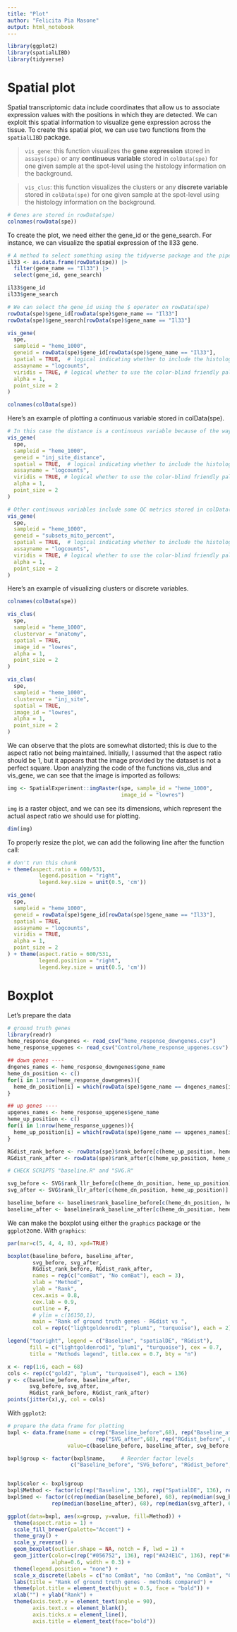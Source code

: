 ---
title: "Plot"
author: "Felicita Pia Masone"
output: html_notebook
---

```{r warning=FALSE, include=FALSE}
library(ggplot2)
library(spatialLIBD)
library(tidyverse)
```

# Spatial plot

Spatial transcriptomic data include coordinates that allow us to associate expression values with the positions in which they are detected. We can exploit this spatial information to visualize gene expression across the tissue. To create this spatial plot, we can use two functions from the `spatialLIBD` package.

> `vis_gene`: this function visualizes the **gene expression** stored in `assays(spe)` or any **continuous variable** stored in `colData(spe)` for one given sample at the spot-level using the histology information on the background.

> `vis_clus`: this function visualizes the clusters or any **discrete variable** stored in `colData(spe)` for one given sample at the spot-level using the histology information on the background.

```{r}
# Genes are stored in rowData(spe)
colnames(rowData(spe))
```


To create the plot, we need either the gene_id or the gene_search. For instance, we can visualize the spatial expression of the Il33 gene.

```{r}
# A method to select something using the tidyverse package and the pipe operator (|>)
il33 <- as.data.frame(rowData(spe)) |> 
  filter(gene_name == "Il33") |>
  select(gene_id, gene_search)

il33$gene_id
il33$gene_search

```

```{r}
# We can select the gene_id using the $ operator on rowData(spe)
rowData(spe)$gene_id[rowData(spe)$gene_name == "Il33"]
rowData(spe)$gene_search[rowData(spe)$gene_name == "Il33"]
```

```{r}
vis_gene(
  spe,
  sampleid = "heme_1000",
  geneid = rowData(spe)$gene_id[rowData(spe)$gene_name == "Il33"],
  spatial = TRUE,  # logical indicating whether to include the histology layer
  assayname = "logcounts",
  viridis = TRUE, # logical whether to use the color-blind friendly palette
  alpha = 1,
  point_size = 2
)
```

```{r}
colnames(colData(spe))
```

Here's an example of plotting a continuous variable stored in colData(spe).
```{r}
# In this case the distance is a continuous variable because of the way we computed it.
vis_gene(
  spe,
  sampleid = "heme_1000",
  geneid = "inj_site_distance",
  spatial = TRUE,  # logical indicating whether to include the histology layer
  assayname = "logcounts",
  viridis = TRUE, # logical whether to use the color-blind friendly palette
  alpha = 1,
  point_size = 2
)

# Other continuous variables include some QC metrics stored in colData(spe) after quality control, such as the proportions of mitochondrial reads per spot.
vis_gene(
  spe,
  sampleid = "heme_1000",
  geneid = "subsets_mito_percent",
  spatial = TRUE,  # logical indicating whether to include the histology layer
  assayname = "logcounts",
  viridis = TRUE, # logical whether to use the color-blind friendly palette
  alpha = 1,
  point_size = 2
)
```

Here's an example of visualizing clusters or discrete variables.

```{r}
colnames(colData(spe))
```

```{r}
vis_clus(
  spe,
  sampleid = "heme_1000",
  clustervar = "anatomy",
  spatial = TRUE,
  image_id = "lowres",
  alpha = 1,
  point_size = 2
) 

vis_clus(
  spe,
  sampleid = "heme_1000",
  clustervar = "inj_site",
  spatial = TRUE,
  image_id = "lowres",
  alpha = 1,
  point_size = 2
) 

```

We can observe that the plots are somewhat distorted; this is due to the aspect ratio not being maintained. Initially, I assumed that the aspect ratio should be 1, but it appears that the image provided by the dataset is not a perfect square. Upon analyzing the code of the functions vis_clus and vis_gene, we can see that the image is imported as follows: 
```{r}
img <- SpatialExperiment::imgRaster(spe, sample_id = "heme_1000", 
                                    image_id = "lowres")
```

`img` is a raster object, and we can see its dimensions, which represent the actual aspect ratio we should use for plotting.
```{r}
dim(img)
```

To properly resize the plot, we can add the following line after the function call:
```{r}
# don't run this chunk
+ theme(aspect.ratio = 600/531,
          legend.position = "right",
          legend.key.size = unit(0.5, 'cm'))
```

```{r}
vis_gene(
  spe,
  sampleid = "heme_1000",
  geneid = rowData(spe)$gene_id[rowData(spe)$gene_name == "Il33"],
  spatial = TRUE,  
  assayname = "logcounts",
  viridis = TRUE, 
  alpha = 1,
  point_size = 2
) + theme(aspect.ratio = 600/531,
          legend.position = "right",
          legend.key.size = unit(0.5, 'cm'))


```

# Boxplot

Let's prepare the data

```{r, warning=FALSE, include=FALSE}
# ground truth genes
library(readr)
heme_response_downgenes <- read_csv("heme_response_downgenes.csv")
heme_response_upgenes <- read_csv("Control/heme_response_upgenes.csv")

## down genes ----
dngenes_names <- heme_response_downgenes$gene_name
heme_dn_position <- c()
for(i in 1:nrow(heme_response_downgenes)){
  heme_dn_position[i] = which(rowData(spe)$gene_name == dngenes_names[i])
}

## up genes ----
upgenes_names <- heme_response_upgenes$gene_name
heme_up_position <- c()
for(i in 1:nrow(heme_response_upgenes)){
  heme_up_position[i] = which(rowData(spe)$gene_name == upgenes_names[i])
}

RGdist_rank_before <- rowData(spe)$rank_before[c(heme_up_position, heme_dn_position)]
RGdist_rank_after <- rowData(spe)$rank_after[c(heme_up_position, heme_dn_position)]

# CHECK SCRIPTS "baseline.R" and "SVG.R"

svg_before <- SVG$rank_llr_before[c(heme_dn_position, heme_up_position)]
svg_after <- SVG$rank_llr_after[c(heme_dn_position, heme_up_position)]

baseline_before <- baseline$rank_baseline_before[c(heme_dn_position, heme_up_position)]
baseline_after <- baseline$rank_baseline_after[c(heme_dn_position, heme_up_position)]
```


We can make the boxplot using either the `graphics` package or the `ggplot2`one. With `graphics`:
```{r}
par(mar=c(5, 4, 4, 8), xpd=TRUE)

boxplot(baseline_before, baseline_after,
        svg_before, svg_after,
        RGdist_rank_before, RGdist_rank_after,
        names = rep(c("comBat", "No comBat"), each = 3),
        xlab = "Method",
        ylab = "Rank",
        cex.axis = 0.8,
        cex.lab = 0.9,
        outline = F,
        # ylim = c(16150,1),
        main = "Rank of ground truth genes - RGdist vs ",
        col = rep(c("lightgoldenrod1", "plum1", "turquoise"), each = 2))

legend("topright", legend = c("Baseline", "spatialDE", "RGdist"),
       fill = c("lightgoldenrod1", "plum1", "turquoise"), cex = 0.7,
       title = "Methods legend", title.cex = 0.7, bty = "n")

x <- rep(1:6, each = 68)
cols <- rep(c("gold2", "plum", "turquoise4"), each = 136)
y <- c(baseline_before, baseline_after, 
       svg_before, svg_after,
       RGdist_rank_before, RGdist_rank_after)
points(jitter(x),y, col = cols)
```


With `ggplot2`:
```{r}

# prepare the data frame for plotting
bxpl <- data.frame(name = c(rep("Baseline_before",68), rep("Baseline_after",68), rep("SVG_before",68), 
                            rep("SVG_after",68), rep("RGdist_before", 68), rep("RGdist_after",68)),
                   value=c(baseline_before, baseline_after, svg_before, svg_after, RGdist_rank_before, RGdist_rank_after))

bxpl$group <- factor(bxpl$name,     # Reorder factor levels
                    c("Baseline_before", "SVG_before", "RGdist_before", "Baseline_after", "SVG_after", "RGdist_after"))


bxpl$color <- bxpl$group
bxpl$Method <- factor(c(rep("Baseline", 136), rep("SpatialDE", 136), rep("RGdist", 136)))
bxpl$med <- factor(c(rep(median(baseline_before), 68), rep(median(svg_before), 68), rep(median(RGdist_rank_before), 68),
              rep(median(baseline_after), 68), rep(median(svg_after), 68), rep(median(RGdist_rank_after), 68)))

ggplot(data=bxpl, aes(x=group, y=value, fill=Method)) +
  theme(aspect.ratio = 1) + 
  scale_fill_brewer(palette="Accent") + 
  theme_gray() +
  scale_y_reverse() +
  geom_boxplot(outlier.shape = NA, notch = F, lwd = 1) +
  geom_jitter(color=c(rep("#056752", 136), rep("#A24E1C", 136), rep("#44386D", 136)),
              alpha=0.6, width = 0.3) +
  theme(legend.position = "none") +
  scale_x_discrete(labels = c("no ComBat", "no ComBat", "no ComBat", "ComBat", "ComBat", "ComBat")) +
  labs(title = "Rank of ground truth genes - methods compared") +
  theme(plot.title = element_text(hjust = 0.5, face = "bold")) +
  xlab("") + ylab("Rank") +
  theme(axis.text.y = element_text(angle = 90),
        axis.text.x = element_blank(),
        axis.ticks.x = element_line(),
        axis.title = element_text(face="bold")) 


```



